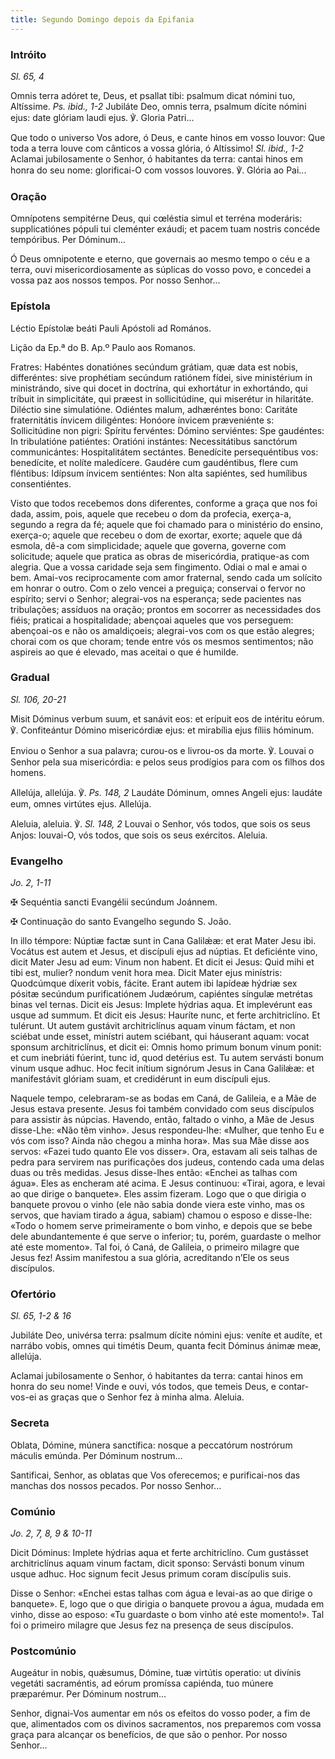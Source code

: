 ```yaml
---
title: Segundo Domingo depois da Epifania
---
```


### Intróito

<em>Sl. 65, 4</em>

<div class="side-by-side not-content">

Omnis terra adóret te, Deus, et psallat tibi: psalmum dicat nómini tuo, Altíssime. <em>Ps. ibid., 1-2</em> Jubiláte Deo, omnis terra, psalmum dícite nómini ejus: date glóriam laudi ejus. ℣. Gloria Patri...

Que todo o universo Vos adore, ó Deus, e cante hinos em vosso louvor: Que toda a terra louve com cânticos a vossa glória, ó Altíssimo! <em>Sl. ibid., 1-2</em> Aclamai jubilosamente o Senhor, ó habitantes da terra: cantai hinos em honra do seu nome: glorificai-O com vossos louvores. ℣. Glória ao Pai...

</div>

### Oração

<div class="side-by-side not-content">

Omnípotens sempitérne Deus, qui cœléstia simul et terréna moderáris: supplicatiónes pópuli tui cleménter exáudi; et pacem tuam nostris concéde tempóribus. Per Dóminum...

Ó Deus omnipotente e eterno, que governais ao mesmo tempo o céu e a terra, ouvi misericordiosamente as súplicas do vosso povo, e concedei a vossa paz aos nossos tempos. Por nosso Senhor...

</div>

### Epístola

<div class="side-by-side not-content">

Léctio Epístolæ beáti Pauli Apóstoli ad Romános.

Lição da Ep.ª do B. Ap.º Paulo aos Romanos.

Fratres: Habéntes donatiónes secúndum grátiam, quæ data est nobis, differéntes: sive prophétiam secúndum ratiónem fídei, sive ministérium in ministrándo, sive qui docet in doctrína, qui exhortátur in exhortándo, qui tríbuit in simplicitáte, qui præest in sollicitúdine, qui miserétur in hilaritáte. Diléctio sine simulatióne. Odiéntes malum, adhæréntes bono: Caritáte fraternitátis ínvicem diligéntes: Honóore ínvicem præveniénte s: Sollicitúdine non pigri: Spíritu fervéntes: Dómino serviéntes: Spe gaudéntes: In tribulatióne patiéntes: Oratióni instántes: Necessitátibus sanctórum communicántes: Hospitalitátem sectántes. Benedícite persequéntibus vos: benedícite, et nolíte maledícere. Gaudére cum gaudéntibus, flere cum fléntibus: Idípsum ínvicem sentiéntes: Non alta sapiéntes, sed humílibus consentiéntes.

Visto que todos recebemos dons diferentes, conforme a graça que nos foi dada, assim, pois, aquele que recebeu o dom da profecia, exerça-a, segundo a regra da fé; aquele que foi chamado para o ministério do ensino, exerça-o; aquele que recebeu o dom de exortar, exorte; aquele que dá esmola, dê-a com simplicidade; aquele que governa, governe com solicitude; aquele que pratica as obras de misericórdia, pratique-as com alegria. Que a vossa caridade seja sem fingimento. Odiai o mal e amai o bem. Amai-vos reciprocamente com amor fraternal, sendo cada um solícito em honrar o outro. Com o zelo vencei a preguiça; conservai o fervor no espírito; servi o Senhor; alegrai-vos na esperança; sede pacientes nas tribulações; assíduos na oração; prontos em socorrer as necessidades dos fiéis; praticai a hospitalidade; abençoai aqueles que vos perseguem: abençoai-os e não os amaldiçoeis; alegrai-vos com os que estão alegres; chorai com os que choram; tende entre vós os mesmos sentimentos; não aspireis ao que é elevado, mas aceitai o que é humilde.

</div>

### Gradual

<em>Sl. 106, 20-21</em>

<div class="side-by-side not-content">

Misit Dóminus verbum suum, et sanávit eos: et erípuit eos de intéritu eórum. ℣. Confiteántur Dómino misericórdiæ ejus: et mirabília ejus fíliis hóminum.

Enviou o Senhor a sua palavra; curou-os e livrou-os da morte. ℣. Louvai o Senhor pela sua misericórdia: e pelos seus prodígios para com os filhos dos homens.

Allelúja, allelúja. ℣. <em>Ps. 148, 2</em> Laudáte Dóminum, omnes Angeli ejus: laudáte eum, omnes virtútes ejus. Allelúja.

Aleluia, aleluia. ℣. <em>Sl. 148, 2</em> Louvai o Senhor, vós todos, que sois os seus Anjos: louvai-O, vós todos, que sois os seus exércitos. Aleluia.

</div>

### Evangelho

<em>Jo. 2, 1-11</em>

<div class="side-by-side not-content">

<span class="cross text-red-500">✠</span> Sequéntia sancti Evangélii secúndum Joánnem.

<span class="cross text-red-500">✠</span> Continuação do santo Evangelho segundo S. João.

In illo témpore: Núptiæ factæ sunt in Cana Galilǽæ: et erat Mater Jesu ibi. Vocátus est autem et Jesus, et discípuli ejus ad núptias. Et deficiénte vino, dicit Mater Jesu ad eum: Vinum non habent. Et dicit ei Jesus: Quid mihi et tibi est, mulier? nondum venit hora mea. Dicit Mater ejus minístris: Quodcúmque díxerit vobis, fácite. Erant autem ibi lapídeæ hýdriæ sex pósitæ secúndum purificatiónem Judæórum, capiéntes síngulæ metrétas binas vel ternas. Dicit eis Jesus: Implete hýdrias aqua. Et implevérunt eas usque ad summum. Et dicit eis Jesus: Hauríte nunc, et ferte architriclíno. Et tulérunt. Ut autem gustávit architriclínus aquam vinum fáctam, et non sciébat unde esset, minístri autem sciébant, qui háuserant aquam: vocat sponsum architriclínus, et dicit ei: Omnis homo primum bonum vinum ponit: et cum inebriáti fúerint, tunc id, quod detérius est. Tu autem servásti bonum vinum usque adhuc. Hoc fecit inítium signórum Jesus in Cana Galilǽæ: et manifestávit glóriam suam, et credidérunt in eum discípuli ejus.

Naquele tempo, celebraram-se as bodas em Caná, de Galileia, e a Mãe de Jesus estava presente. Jesus foi também convidado com seus discípulos para assistir às núpcias. Havendo, então, faltado o vinho, a Mãe de Jesus disse-Lhe: «Não têm vinho». Jesus respondeu-lhe: «Mulher, que tenho Eu e vós com isso? Ainda não chegou a minha hora». Mas sua Mãe disse aos servos: «Fazei tudo quanto Ele vos disser». Ora, estavam ali seis talhas de pedra para servirem nas purificações dos judeus, contendo cada uma delas duas ou três medidas. Jesus disse-lhes então: «Enchei as talhas com água». Eles as encheram até acima. E Jesus continuou: «Tirai, agora, e levai ao que dirige o banquete». Eles assim fizeram. Logo que o que dirigia o banquete provou o vinho (ele não sabia donde viera este vinho, mas os servos, que haviam tirado a água, sabiam) chamou o esposo e disse-lhe: «Todo o homem serve primeiramente o bom vinho, e depois que se bebe dele abundantemente é que serve o inferior; tu, porém, guardaste o melhor até este momento». Tal foi, ó Caná, de Galileia, o primeiro milagre que Jesus fez! Assim manifestou a sua glória, acreditando n’Ele os seus discípulos.

</div>

### Ofertório

<em>Sl. 65, 1-2 & 16</em>

<div class="side-by-side not-content">

Jubiláte Deo, univérsa terra: psalmum dícite nómini ejus: veníte et audíte, et narrábo vobis, omnes qui timétis Deum, quanta fecit Dóminus ánimæ meæ, allelúja.

Aclamai jubilosamente o Senhor, ó habitantes da terra: cantai hinos em honra do seu nome! Vinde e ouvi, vós todos, que temeis Deus, e contar-vos-ei as graças que o Senhor fez à minha alma. Aleluia.

</div>

### Secreta

<div class="side-by-side not-content">

Oblata, Dómine, múnera sanctífica: nosque a peccatórum nostrórum máculis emúnda. Per Dóminum nostrum...

Santificai, Senhor, as oblatas que Vos oferecemos; e purificai-nos das manchas dos nossos pecados. Por nosso Senhor...

</div>

### Comúnio

<em>Jo. 2, 7, 8, 9 & 10-11</em>

<div class="side-by-side not-content">

Dicit Dóminus: Implete hýdrias aqua et ferte architriclíno. Cum gustásset architriclínus aquam vinum factam, dicit sponso: Servásti bonum vinum usque adhuc. Hoc signum fecit Jesus primum coram discípulis suis.

Disse o Senhor: «Enchei estas talhas com água e levai-as ao que dirige o banquete». E, logo que o que dirigia o banquete provou a água, mudada em vinho, disse ao esposo: «Tu guardaste o bom vinho até este momento!». Tal foi o primeiro milagre que Jesus fez na presença de seus discípulos.

</div>

### Postcomúnio

<div class="side-by-side not-content">

Augeátur in nobis, quǽsumus, Dómine, tuæ virtútis operatio: ut divínis vegetáti sacraméntis, ad eórum promíssa capiénda, tuo múnere præparémur. Per Dóminum nostrum...

Senhor, dignai-Vos aumentar em nós os efeitos do vosso poder, a fim de que, alimentados com os divinos sacramentos, nos preparemos com vossa graça para alcançar os benefícios, de que são o penhor. Por nosso Senhor...

</div>
